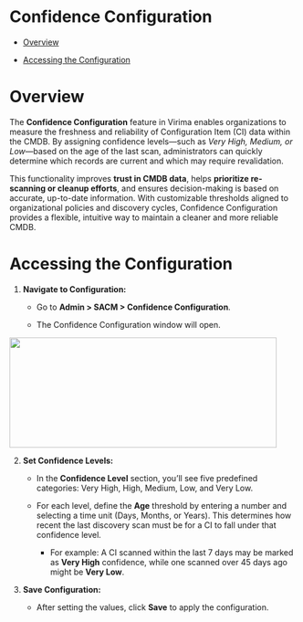 # Confidence Configuration

- [Overview](#ConfidenceConfiguration-Overview)

- [Accessing the Configuration](#ConfidenceConfiguration-AccessingtheCon)

# Overview

The **Confidence Configuration** feature in Virima enables organizations to measure the freshness and reliability of Configuration Item (CI) data within the CMDB. By assigning confidence levels—such as *Very High, Medium, or Low*—based on the age of the last scan, administrators can quickly determine which records are current and which may require revalidation.

This functionality improves **trust in CMDB data**, helps **prioritize re-scanning or cleanup efforts**, and ensures decision-making is based on accurate, up-to-date information. With customizable thresholds aligned to organizational policies and discovery cycles, Confidence Configuration provides a flexible, intuitive way to maintain a cleaner and more reliable CMDB.

# Accessing the Configuration

1.  **Navigate to Configuration:**

    - Go to **Admin \> SACM \> Confidence Configuration**.

    - The Confidence Configuration window will open.

<img src="/assets/images/Confidence_Configuration/media/image1-1.jpg" style="width:4.875in;height:2.00833in" />

2.  **Set Confidence Levels:**

    - In the **Confidence Level** section, you’ll see five predefined categories: Very High, High, Medium, Low, and Very Low.

    - For each level, define the **Age** threshold by entering a number and selecting a time unit (Days, Months, or Years). This determines how recent the last discovery scan must be for a CI to fall under that confidence level.

      - For example: A CI scanned within the last 7 days may be marked as **Very High** confidence, while one scanned over 45 days ago might be **Very Low**.

3.  **Save Configuration:**

    - After setting the values, click **Save** to apply the configuration.
